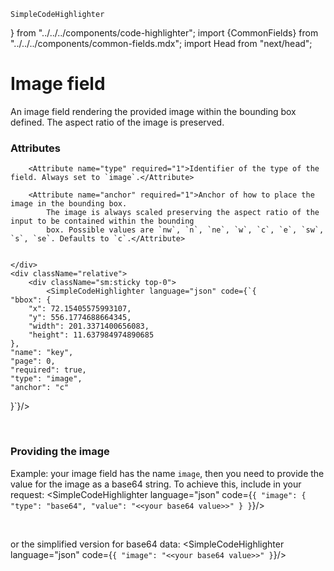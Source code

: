    SimpleCodeHighlighter
} from "../../../components/code-highlighter"; import {CommonFields} from "../../../components/common-fields.mdx"; import Head
    from "next/head";


<Head>
    <title>Image Field | doqs.dev</title>
</Head>

# Image field

An image field rendering the provided image within the bounding box defined. The aspect ratio of the image is preserved.

### Attributes
<Grid>
    <div>
        <CommonFields/>

        <Attribute name="type" required="1">Identifier of the type of the field. Always set to `image`.</Attribute>

        <Attribute name="anchor" required="1">Anchor of how to place the image in the bounding box.
            The image is always scaled preserving the aspect ratio of the input to be contained within the bounding
            box. Possible values are `nw`, `n`, `ne`, `w`, `c`, `e`, `sw`, `s`, `se`. Defaults to `c`.</Attribute>


    </div>
    <div className="relative">
        <div className="sm:sticky top-0">
            <SimpleCodeHighlighter language="json" code={`{
    "bbox": {
        "x": 72.15405575993107,
        "y": 556.1774688664345,
        "width": 201.3371400656083,
        "height": 11.637984974890685
    },
    "name": "key",
    "page": 0,
    "required": true,
    "type": "image",
    "anchor": "c"
}`}/>
        </div>
    </div>
</Grid>

<br/>

### Providing the image

Example: your image field has the name `image`, then you need to provide the value for the image as a base64 string.
To achieve this, include in your request:
<SimpleCodeHighlighter language="json" code={`{
    "image": {
        "type": "base64",
        "value": "<<your base64 value>>"
    }
}`}/>

<br/>

or the simplified version for base64 data:
<SimpleCodeHighlighter language="json" code={`{
    "image": "<<your base64 value>>"
}`}/>